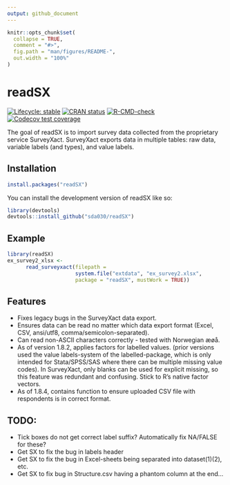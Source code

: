 ```yaml
---
output: github_document
---
```


<!-- README.md is generated from README.Rmd. Please edit that file -->

```r
knitr::opts_chunk$set(
  collapse = TRUE,
  comment = "#>",
  fig.path = "man/figures/README-",
  out.width = "100%"
)
```

# readSX

<!-- badges: start -->
[![Lifecycle: stable](https://lifecycle.r-lib.org/articles/figures/lifecycle-stable.svg)](https://lifecycle.r-lib.org/articles/stages.html#stable)
[![CRAN status](https://www.r-pkg.org/badges/version/readSX)](https://CRAN.R-project.org/package=readSX)
[![R-CMD-check](https://github.com/sda030/readSX/actions/workflows/R-CMD-check.yaml/badge.svg)](https://github.com/sda030/readSX/actions/workflows/R-CMD-check.yaml)
[![Codecov test coverage](https://codecov.io/gh/sda030/readSX/branch/main/graph/badge.svg)](https://app.codecov.io/gh/sda030/readSX?branch=main)
<!-- badges: end -->

The goal of readSX is to import survey data collected from the proprietary service SurveyXact. SurveyXact exports data in multiple tables: raw data, variable labels (and types), and value labels. 

## Installation

``` r
install.packages("readSX")

```

You can install the development version of readSX like so:

``` r
library(devtools)
devtools::install_github("sda030/readSX")
```

## Example

```r
library(readSX)
ex_survey2_xlsx <-
      read_surveyxact(filepath =
                      system.file("extdata", "ex_survey2.xlsx",
                      package = "readSX", mustWork = TRUE))
```

## Features
- Fixes legacy bugs in the SurveyXact data export.
- Ensures data can be read no matter which data export format (Excel, CSV, ansi/utf8, comma/semicolon-separated).
- Can read non-ASCII characters correctly - tested with Norwegian æøå.
- As of version 1.8.2, applies factors for labelled values. (prior versions used the value labels-system of the labelled-package, which is only intended for Stata/SPSS/SAS where there can be multiple missing value codes). In SurveyXact, only blanks can be used for explicit missing, so this feature was redundant and confusing. Stick to R's native factor vectors.
- As of 1.8.4, contains function to ensure uploaded CSV file with respondents is in correct format.


## TODO:
- Tick boxes do not get correct label suffix? Automatically fix NA/FALSE for these? 
- Get SX to fix the bug in labels header
- Get SX to fix the bug in Excel-sheets being separated into dataset(1)(2), etc.
-	Get SX to fix bug in Structure.csv having a phantom column at the end...


